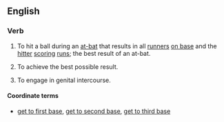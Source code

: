 ==English==

===Verb===
{{head|en|verb|head=[[hit]] a [[home]] [[run]]}}
# {{baseball}} To hit a ball during an [[at-bat]] that results in all [[runners]] [[on base]] and the [[hitter]] [[scoring]] [[runs]]; the best result of an at-bat.
# {{figuratively}} To achieve the best possible result.
# To engage in genital intercourse.

====Coordinate terms====
* {{sense|to engage in genital intercourse}} [[get to first base]], [[get to second base]], [[get to third base]]